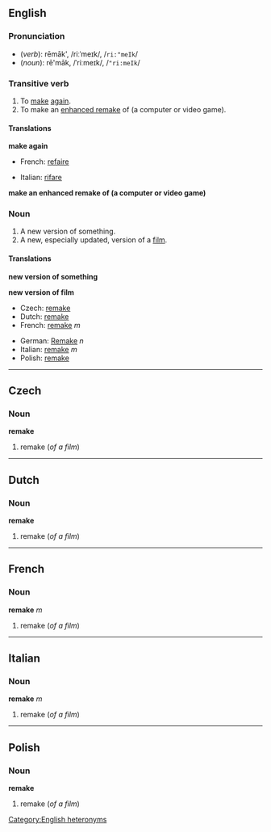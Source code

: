 {{See|Remake}}
==English==
=== Pronunciation ===
*(''verb''): rēmāk', /riːˈmeɪk/, /<tt>ri:"meIk</tt>/
*(''noun''): rē'māk, /ˈriːmeɪk/, /<tt>"ri:meIk</tt>/
[[Category:English heteronyms]]

===Transitive verb===
{{irregverb|'''to remake'''|'''[[remakes]]'''|'''[[remade]]'''|'''[[remade]]'''|'''[[remaking]]'''}}

# To [[make]] [[again]].
# To make an [[enhanced remake]] of (a computer or video game).

====Translations====
'''make again'''
{{top}}
*French: [[refaire]]
{{mid}}
*Italian: [[rifare]]
{{bottom}}

'''make an enhanced remake of (a computer or video game)'''
{{top}}
{{mid}}
{{bottom}}

=== Noun ===
{{en-noun|remake|remakes}}
{{wikipedia}}

#A new version of something.
#A new, especially updated, version of a [[film]].<!--this is a distinct sense from the previous, with distinct translations-->

====Translations====
'''new version of something'''
{{top}}
{{mid}}
{{bottom}}

'''new version of film'''
{{top}}
*Czech: [[remake#Czech|remake]]<!--source: Wikipedia article-->
*Dutch: [[remake#Dutch|remake]]<!--source: Wikipedia article-->
*French: [[remake#French|remake]] ''m''<!--source: Wikipedia article-->
{{mid}}
*German: [[Remake]] ''n''<!--source: Wikipedia article-->
*Italian: [[remake#Italian|remake]] ''m''<!--source: Wikipedia article-->
*Polish: [[remake#Polish|remake]]<!--source: Wikipedia article-->
{{bottom}}

----
==Czech==
===Noun===
'''remake'''

#remake (''of a film'')

----
==Dutch==
===Noun===
'''remake'''

#remake (''of a film'')

----
==French==
===Noun===
'''remake''' ''m''

#remake (''of a film'')

----
==Italian==
===Noun===
'''remake''' ''m''

#remake (''of a film'')

----
==Polish==
===Noun===
'''remake'''

#remake (''of a film'')